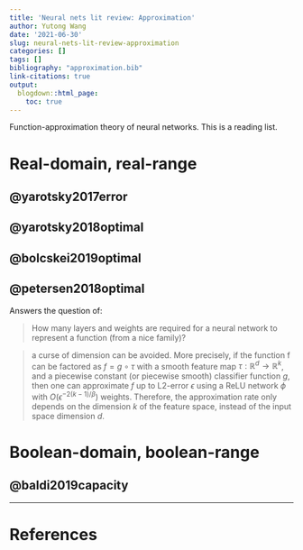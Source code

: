 ```yaml
---
title: 'Neural nets lit review: Approximation'
author: Yutong Wang
date: '2021-06-30'
slug: neural-nets-lit-review-approximation
categories: []
tags: []
bibliography: "approximation.bib"
link-citations: true
output:
  blogdown::html_page:
    toc: true
---
```


Function-approximation theory of neural networks. This is a reading list.

# Real-domain, real-range

## @yarotsky2017error

## @yarotsky2018optimal

## @bolcskei2019optimal

## @petersen2018optimal

Answers the question of: 

> How many layers and weights are required for a neural network to represent a function (from a nice family)?


> a curse of dimension can be avoided. More precisely, if the function f can be factored as $f = g \circ \tau$  with a smooth feature map $\tau: \mathbb{R}^d → \mathbb{R}^k$, and a piecewise constant (or piecewise smooth) classifier function $g$, then one can approximate $f$ up to L2-error $\epsilon$ using a ReLU network $\phi$ with $O(\epsilon^{−2(k−1)/\beta} )$ weights. Therefore, the approximation rate only depends on the dimension $k$ of the feature space, instead of the input space dimension $d$.

# Boolean-domain, boolean-range

## @baldi2019capacity


---

# References
